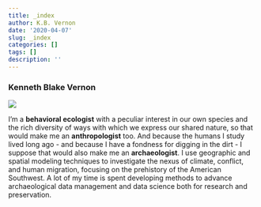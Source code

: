 ```yaml
---
title: _index
author: K.B. Vernon
date: '2020-04-07'
slug: _index
categories: []
tags: []
description: ''
---
```


### __Kenneth Blake Vernon__

![](/figures/Comb_Ridge.jpg)

I'm a __behavioral ecologist__ with a peculiar interest in our own species and the rich diversity of ways with which we express our shared nature, so that would make me an __anthropologist__ too. And because the humans I study lived long ago - and because I have a fondness for digging in the dirt - I suppose that would also make me an __archaeologist__. I use geographic and spatial modeling techniques to investigate the nexus of climate, conflict, and human migration, focusing on the prehistory of the American Southwest. A lot of my time is spent developing methods to advance archaeological data management and data science both for research and preservation.  